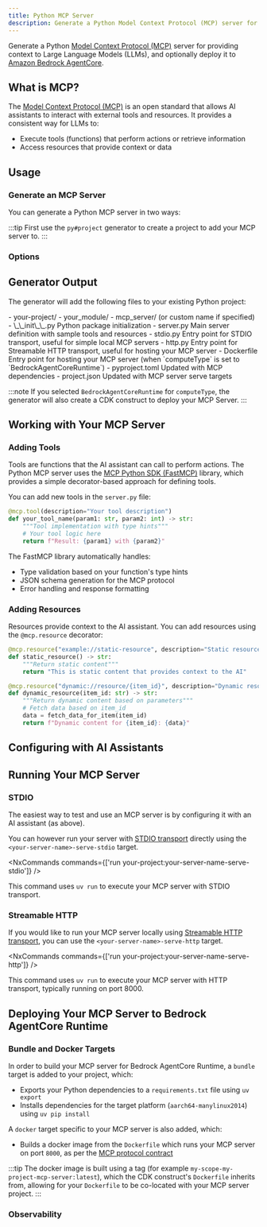 ```yaml
---
title: Python MCP Server
description: Generate a Python Model Context Protocol (MCP) server for providing context to Large Language Models
---
```



Generate a Python [Model Context Protocol (MCP)](https://modelcontextprotocol.io/) server for providing context to Large Language Models (LLMs), and optionally deploy it to [Amazon Bedrock AgentCore](https://docs.aws.amazon.com/bedrock-agentcore/latest/devguide/).

## What is MCP?

The [Model Context Protocol (MCP)](https://modelcontextprotocol.io/) is an open standard that allows AI assistants to interact with external tools and resources. It provides a consistent way for LLMs to:

- Execute tools (functions) that perform actions or retrieve information
- Access resources that provide context or data

## Usage

### Generate an MCP Server

You can generate a Python MCP server in two ways:

<RunGenerator generator="py#mcp-server" />

:::tip
First use the <Link path="/guides/python-project">`py#project`</Link> generator to create a project to add your MCP server to.
:::

### Options

<GeneratorParameters generator="py#mcp-server" />

## Generator Output

The generator will add the following files to your existing Python project:

<FileTree>
  - your-project/
    - your_module/
      - mcp_server/ (or custom name if specified)
        - \_\_init\_\_.py Python package initialization
        - server.py Main server definition with sample tools and resources
        - stdio.py Entry point for STDIO transport, useful for simple local MCP servers
        - http.py Entry point for Streamable HTTP transport, useful for hosting your MCP server
        - Dockerfile Entry point for hosting your MCP server (when `computeType` is set to `BedrockAgentCoreRuntime`)
    - pyproject.toml Updated with MCP dependencies
    - project.json Updated with MCP server serve targets
</FileTree>

:::note
If you selected `BedrockAgentCoreRuntime` for `computeType`, the generator will also create a CDK construct to deploy your MCP Server.
:::

## Working with Your MCP Server

### Adding Tools

Tools are functions that the AI assistant can call to perform actions. The Python MCP server uses the [MCP Python SDK (FastMCP)](https://github.com/modelcontextprotocol/python-sdk) library, which provides a simple decorator-based approach for defining tools.

You can add new tools in the `server.py` file:

```python
@mcp.tool(description="Your tool description")
def your_tool_name(param1: str, param2: int) -> str:
    """Tool implementation with type hints"""
    # Your tool logic here
    return f"Result: {param1} with {param2}"
```

The FastMCP library automatically handles:
- Type validation based on your function's type hints
- JSON schema generation for the MCP protocol
- Error handling and response formatting

### Adding Resources

Resources provide context to the AI assistant. You can add resources using the `@mcp.resource` decorator:

```python
@mcp.resource("example://static-resource", description="Static resource example")
def static_resource() -> str:
    """Return static content"""
    return "This is static content that provides context to the AI"

@mcp.resource("dynamic://resource/{item_id}", description="Dynamic resource example")
def dynamic_resource(item_id: str) -> str:
    """Return dynamic content based on parameters"""
    # Fetch data based on item_id
    data = fetch_data_for_item(item_id)
    return f"Dynamic content for {item_id}: {data}"
```

## Configuring with AI Assistants

<Snippet name="mcp/configuration-py" parentHeading="Configuring with AI Assistants" />

## Running Your MCP Server

### STDIO

The easiest way to test and use an MCP server is by configuring it with an AI assistant (as above).

You can however run your server with [STDIO transport](https://modelcontextprotocol.io/docs/concepts/transports#standard-input%2Foutput-stdio) directly using the `<your-server-name>-serve-stdio` target.

<NxCommands commands={['run your-project:your-server-name-serve-stdio']} />

This command uses `uv run` to execute your MCP server with STDIO transport.

### Streamable HTTP

If you would like to run your MCP server locally using [Streamable HTTP transport](https://modelcontextprotocol.io/docs/concepts/transports#streamable-http), you can use the `<your-server-name>-serve-http` target.

<NxCommands commands={['run your-project:your-server-name-serve-http']} />

This command uses `uv run` to execute your MCP server with HTTP transport, typically running on port 8000.

## Deploying Your MCP Server to Bedrock AgentCore Runtime

<Snippet name="mcp/bedrock-deployment" parentHeading="Deploying Your MCP Server to Bedrock AgentCore Runtime" />

### Bundle and Docker Targets

In order to build your MCP server for Bedrock AgentCore Runtime, a `bundle` target is added to your project, which:

- Exports your Python dependencies to a `requirements.txt` file using `uv export`
- Installs dependencies for the target platform (`aarch64-manylinux2014`) using `uv pip install`

A `docker` target specific to your MCP server is also added, which:

- Builds a docker image from the `Dockerfile` which runs your MCP server on port `8000`, as per the [MCP protocol contract](https://docs.aws.amazon.com/bedrock-agentcore/latest/devguide/runtime-service-contract.html#mcp-protocol-contract)

:::tip
The docker image is built using a tag (for example `my-scope-my-project-mcp-server:latest`), which the CDK construct's `Dockerfile` inherits from, allowing for your `Dockerfile` to be co-located with your MCP server project.
:::

### Observability

<Snippet name="mcp/observability" parentHeading="Observability" />
